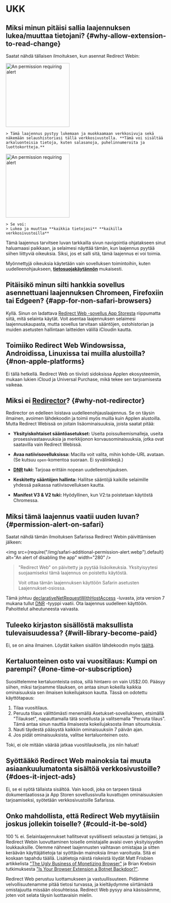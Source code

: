 
# UKK

## Miksi minun pitäisi sallia laajennuksen lukea/muuttaa tietojani? {#why-allow-extension-to-read-change}

Saatat nähdä tällaisen ilmoituksen, kun asennat Redirect Webin:

<IfBrowserStore stores='appStore'>
    <Image src={PermissionAlertSafari} alt="An permission requiring alert" width="200" margin="0 0 16px 0" hasShadow={true} />

    > Tämä laajennus pystyy lukemaan ja muokkaamaan verkkosivuja sekä näkemään selaushistoriasi tällä verkkosivustolla. **Tämä voi sisältää arkaluonteisia tietoja, kuten salasanoja, puhelinnumeroita ja luottokortteja.**
</IfBrowserStore>

<IfBrowserStore stores='appStore' includes={false}>
    <Image src={PermissionAlertChrome} alt="An permission requiring alert" height="200" hasRoundedCorners={true} hasShadow={true} margin="0 0 16px 0" />

    > Se voi:  
    > Lukea ja muuttaa **kaikkia tietojasi** **kaikilla verkkosivustoilla**
</IfBrowserStore>

Tämä laajennus tarvitsee luvan tarkkailla sivun navigointia ohjatakseen sinut haluamaasi paikkaan, ja selaimesi näyttää tämän, kun laajennus pyytää siihen liittyviä oikeuksia. Siksi, jos et salli sitä, tämä laajennus ei voi toimia.

Myönnettyjä oikeuksia käytetään vain sovelluksen toimintoihin, kuten uudelleenohjaukseen, **[tietosuojakäytännön](./privacy-policy)** mukaisesti.

## Pitäisikö minun silti hankkia sovellus asennettuani laajennuksen Chromeen, Firefoxiin tai Edgeen? {#app-for-non-safari-browsers}

Kyllä. Sinun on ladattava [Redirect Web -sovellus App Storesta](https://apps.apple.com/app/id1571283503) riippumatta siitä, mitä selainta käytät. Voit asentaa laajennuksen selaimesi laajennuskaupasta, mutta sovellus tarvitaan sääntöjen, ostohistorian ja muiden asetusten hallintaan laitteiden välillä iCloudin kautta.

## Toimiiko Redirect Web Windowsissa, Androidissa, Linuxissa tai muilla alustoilla? {#non-apple-platforms}

Ei tällä hetkellä. Redirect Web on tiiviisti sidoksissa Applen ekosysteemiin, mukaan lukien iCloud ja Universal Purchase, mikä tekee sen tarjoamisesta vaikeaa.

## Miksi ei [Redirector](https://github.com/einaregilsson/Redirector)? {#why-not-redirector}

Redirector on edelleen loistava uudelleenohjauslaajennus. Se on täysin ilmainen, avoimen lähdekoodin ja toimii myös muilla kuin Applen alustoilla. Mutta Redirect Webissä on joitain lisäominaisuuksia, joista saatat pitää:

* **Yksityiskohtaiset sääntöasetukset:** Useita poissulkemismalleja, useita prosessivastaavuuksia ja merkkijonon korvausominaisuuksia, jotka ovat saatavilla vain Redirect Webissä.
* **Avaa natiivisovelluksissa:** Macilla voit valita, mihin kohde-URL avataan. (Se kutsuu `open`-komentoa suoraan. Ei syvälinkkejä.)
* **[DNR](https://blog.mozilla.org/addons/2023/05/17/declarativenetrequest-available-in-firefox/) tuki:** Tarjoaa erittäin nopean uudelleenohjauksen.

* **Keskitetty sääntöjen hallinta:** Hallitse sääntöjä kaikille selaimille yhdessä paikassa natiivisovelluksen kautta.
* **Manifest V3 & V2 tuki:** Hyödyllinen, kun V2:ta poistetaan käytöstä Chromessa.

## Miksi tämä laajennus vaatii uuden luvan? {#permission-alert-on-safari}

Saatat nähdä tämän ilmoituksen Safarissa Redirect Webin päivittämisen jälkeen:

<img src={require("/img/safari-additional-permission-alert.webp").default} alt="An alert of disabling the app" width="280" />

> "Redirect Web" on päivitetty ja pyytää lisäoikeuksia. Yksityisyytesi suojaamiseksi tämä laajennus on poistettu käytöstä.
>
> Voit ottaa tämän laajennuksen käyttöön Safarin asetusten Laajennukset-osiossa.

Tämä johtuu [declarativeNetRequestWithHostAccess](https://developer.apple.com/documentation/safariservices/safari_web_extensions/blocking_content_with_your_safari_web_extension) -luvasta, jota version 7 mukana tullut [DNR](./rule-settings#type) -tyyppi vaatii. Ota laajennus uudelleen käyttöön. Pahoittelut aiheutuneesta vaivasta.

## Tuleeko kirjaston sisällöstä maksullista tulevaisuudessa? {#will-library-become-paid}

Ei, se on aina ilmainen. Löydät kaiken sisällön lähdekoodin myös [täältä](https://github.com/mshibanami/redirect-web/tree/main/library).

## Kertaluonteinen osto vai vuositilaus: Kumpi on parempi? {#one-time-or-subscription}

Suosittelemme kertaluonteista ostoa, sillä hintaero on vain US$2.00.
Pääsyy siihen, miksi tarjoamme tilauksen, on antaa sinun kokeilla kaikkia ominaisuuksia sen ilmaisen kokeilujakson kautta. Tässä on odotettu käyttötapaus:

1. Tilaa vuositilaus.
2. Peruuta tilaus välittömästi menemällä Asetukset-sovellukseen, etsimällä "Tilaukset", napauttamalla tätä sovellusta ja valitsemalla "Peruuta tilaus". Tämä antaa sinun nauttia ilmaisesta kokeilujaksosta ilman sitoumuksia.
3. Nauti täydestä pääsystä kaikkiin ominaisuuksiin 7 päivän ajan.
4. Jos pidät ominaisuuksista, valitse kertaluonteinen osto.

Toki, ei ole mitään väärää jatkaa vuositilauksella, jos niin haluat!

## Syöttääkö Redirect Web mainoksia tai muuta asiaankuulumatonta sisältöä verkkosivustoille? {#does-it-inject-ads}

Ei, se ei syötä tällaista sisältöä. Vain koodi, joka on tarpeen tässä dokumentaatiossa ja App Storen sovellussivulla kuvattujen ominaisuuksien tarjoamiseksi, syötetään verkkosivustoille Safarissa.

## Onko mahdollista, että Redirect Web myytäisiin joskus jollekin toiselle? {#could-it-be-sold}

100 % ei. Selainlaajennukset hallitsevat syvällisesti selaustasi ja tietojasi, ja Redirect Webin luovuttaminen toiselle omistajalle avaisi oven yksityisyyden loukkauksille. Olemme nähneet laajennusten vaihtavan omistajaa ja sitten keräävän käyttäjätietoja tai syöttävän mainoksia ilman varoitusta. Sitä ei koskaan tapahdu täällä. Lisätietoja näistä riskeistä löydät Matt Frisbien artikkelista ["The Ugly Business of Monetizing Browser"](https://mattfrisbie.substack.com/p/the-ugly-business-of-monetizing-browser) ja Brian Krebsin tutkimuksesta ["Is Your Browser Extension a Botnet Backdoor?"](https://krebsonsecurity.com/2021/03/is-your-browser-extension-a-botnet-backdoor/).

Redirect Web perustuu luottamukseen ja vastuullisuuteen. Pidämme velvollisuutenamme pitää tietosi turvassa, ja kieltäydymme siirtämästä omistajuutta missään olosuhteissa. Redirect Web pysyy aina käsissämme, joten voit selata täysin luottavaisin mielin.
